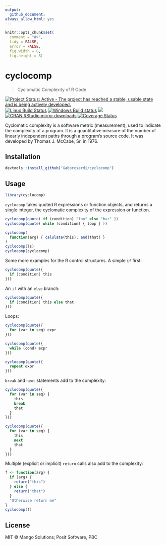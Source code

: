 ```yaml
---
output:
  github_document:
always_allow_html: yes
---
```


```r
knitr::opts_chunk$set(
  comment = "#>",
  tidy = FALSE,
  error = FALSE,
  fig.width = 8,
  fig.height = 8)
```

# cyclocomp

> Cyclomatic Complexity of R Code

[![Project Status: Active - The project has reached a stable, usable state and is being actively developed.](http://www.repostatus.org/badges/latest/active.svg)](http://www.repostatus.org/#active)
[![Linux Build Status](https://travis-ci.org/Gaborcsardi/cyclocomp.svg?branch=master)](https://travis-ci.org/Gaborcsardi/cyclocomp)
[![Windows Build status](https://ci.appveyor.com/api/projects/status/github/Gaborcsardi/cyclocomp?svg=true)](https://ci.appveyor.com/project/gaborcsardi/cyclocomp)
[![](http://www.r-pkg.org/badges/version/cyclocomp)](http://www.r-pkg.org/pkg/cyclocomp)
[![CRAN RStudio mirror downloads](http://cranlogs.r-pkg.org/badges/cyclocomp)](http://www.r-pkg.org/pkg/cyclocomp)
[![Coverage Status](https://img.shields.io/codecov/c/github/Gaborcsardi/cyclocomp/master.svg)](https://codecov.io/github/Gaborcsardi/cyclocomp?branch=master)

Cyclomatic complexity is a software metric (measurement), used to indicate
  the complexity of a program. It is a quantitative measure of the number of
  linearly independent paths through a program's source code. It was developed
  by Thomas J. McCabe, Sr. in 1976.

## Installation

```r
devtools::install_github("Gaborcsardi/cyclocomp")
```

## Usage

```r
library(cyclocomp)
```

`cyclocomp` takes quoted R expressions or function objects,
and returns a single integer, the cyclomatic complexity of the
expression or function.

```r
cyclocomp(quote( if (condition) "foo" else "bar" ))
cyclocomp(quote( while (condition) { loop } ))
```

```r
cyclocomp(
  function(arg) { calulate(this); and(that) }
)
cyclocomp(ls)
cyclocomp(cyclocomp)
```

Some more examples for the R control structures. A simple `if`
first:

```r
cyclocomp(quote({
  if (condition) this
}))
```

An `if` with an `else` branch:

```r
cyclocomp(quote({
  if (condition) this else that
}))
```

Loops:

```r
cyclocomp(quote({
  for (var in seq) expr
}))
```

```r
cyclocomp(quote({
  while (cond) expr
}))
```

```r
cyclocomp(quote({
  repeat expr
}))
```

`break` and `next` statements add to the complexity:

```r
cyclocomp(quote({
  for (var in seq) {
    this
    break
    that
  }
}))
```

```r
cyclocomp(quote({
  for (var in seq) {
    this
    next
    that
  }
}))
```

Multiple (explicit or implicit) `return` calls also add to the
complexity:

```r
f <- function(arg) {
  if (arg) {
    return("this")
  } else {
    return("that")
  }
  "Otherwise return me"
}
cyclocomp(f)
```


## License

MIT © Mango Solutions; Posit Software, PBC
